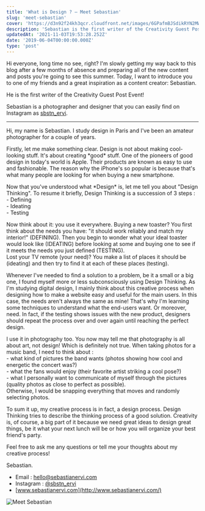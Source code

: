 ```yaml
---
title: 'What is Design ? — Meet Sebastian'
slug: 'meet-sebastian'
cover: 'https://d3n92f24kh3qcr.cloudfront.net/images/6GPafmBJSdikRYN2MWW6.jpg'
description: 'Sebastian is the first writer of the Creativity Guest Post Event. Meet him in this post, right here!'
updatedAt: '2021-11-03T19:53:28.252Z'
date: '2019-06-04T00:00:00.000Z'
type: 'post'
---
```


Hi everyone, long time no see, right? I'm slowly getting my way back to this blog after a few months of absence and preparing all of the new content and posts you're going to see this summer. Today, I want to introduce you to one of my friends and a great inspiration as a content creator: Sebastian.

He is the first writer of the Creativity Guest Post Event!

Sebastian is a photographer and designer that you can easily find on Instagram as [sbstn_ervi](https://www.instagram.com/sbstn_ervi/).

---

Hi, my name is Sebastian. I study design in Paris and I've been an amateur photographer for a couple of years.

Firstly, let me make something clear. Design is not about making cool-looking stuff. It's about creating \*good\* stuff. One of the pioneers of good design in today's world is Apple. Their products are known as easy to use and fashionable. The reason why the iPhone's so popular is because that's what many people are looking for when buying a new smartphone.

Now that you've understood what \*Design\* is, let me tell you about "Design Thinking". To resume it briefly, Design Thinking is a succession of 3 steps :  
\- Defining  
\- Ideating  
\- Testing

Now think about it: you use it everywhere. Buying a new toaster? You first think about the needs you have: "it should work reliably and match my interior!" (DEFINING). Then you begin to wonder what your ideal toaster would look like (IDEATING) before looking at some and buying one to see if it meets the needs you just defined (TESTING).  
Lost your TV remote (your need)? You make a list of places it should be (ideating) and then try to find it at each of these places (testing).

Whenever I've needed to find a solution to a problem, be it a small or a big one, I found myself more or less subconsciously using Design Thinking.
As I'm studying digital design, I mainly think about this creative process when designing how to make a website easy and useful for the main users. In this case, the needs aren't always the same as mine! That's why I'm learning some techniques to understand what the end-users want. Or moreover, need. In fact, if the testing shows issues with the new product, designers should repeat the process over and over again until reaching the perfect design.

I use it in photography too. You now may tell me that photography is all about art, not design! Which is definitely not true. When taking photos for a music band, I need to think about :  
\- what kind of pictures the band wants (photos showing how cool and energetic the concert was?)  
\- what the fans would enjoy (their favorite artist striking a cool pose?)  
\- what I personally want to communicate of myself through the pictures (quality photos as close to perfect as possible).  
Otherwise, I would be snapping everything that moves and randomly selecting photos.

To sum it up, my creative process is in fact, a design process. Design Thinking tries to describe the thinking process of a good solution. Creativity is, of course, a big part of it because we need great ideas to design great things, be it what your next lunch will be or how you will organize your best friend's party.

Feel free to ask me any questions or tell me your thoughts about my creative process!

Sebastian.

-   Email : [hello@sebastianervi.com](mailto:hello@sebastianervi.com)
-   Instagram : [@sbstn_ervi](https://instagram.com/sbstn_ervi)
-   [www.sebastianervi.com](http://www.sebastianervi.com/)

![Meet Sebastian](https://d3n92f24kh3qcr.cloudfront.net/images/2rLc4TVT9yNBXMO10LHz.jpg)

